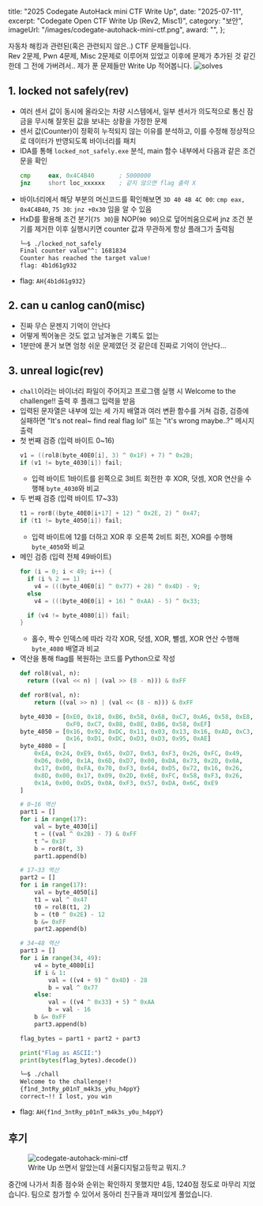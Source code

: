   title: "2025 Codegate AutoHack mini CTF Write Up",
  date: "2025-07-11",
  excerpt: "Codegate Open CTF Write Up (Rev2, Misc1)",
  category: "보안",
  imageUrl: "/images/codegate-autohack-mini-ctf.png",
  award: "",
};

자동차 해킹과 관련된(혹은 관련되지 않은..) CTF 문제들입니다.  
Rev 2문제, Pwn 4문제, Misc 2문제로 이루어져 있었고 이후에 문제가 추가된 것 같긴 한데 그 전에 가버려서.. 제가 푼 문제들만 Write Up 적어봅니다.
![solves](/images/codegate-autohack-mini-ctf-solves.png)

## 1. locked not safely(rev)
- 여러 센서 값이 동시에 올라오는 차량 시스템에서, 일부 센서가 의도적으로 통신 잠금을 무시해 잘못된 값을 보내는 상황을 가정한 문제
- 센서 값(Counter)이 정확히 누적되지 않는 이유를 분석하고, 이를 수정해 정상적으로 데이터가 반영되도록 바이너리를 패치
- IDA를 통해 `locked_not_safely.exe` 분석, main 함수 내부에서 다음과 같은 조건문을 확인
  ```asm
  cmp     eax, 0x4C4B40       ; 5000000
  jnz     short loc_xxxxxx    ; 같지 않으면 flag 출력 X
  ```
- 바이너리에서 해당 부분의 머신코드를 확인해보면 `3D 40 4B 4C 00`: `cmp eax, 0x4C4B40`, `75 30`: `jnz +0x30` 임을 알 수 있음
- HxD를 활용해 조건 분기(`75 30`)을 NOP(`90 90`)으로 덮어씌움으로써 jnz 조건 분기를 제거한 이후 실행시키면 counter 값과 무관하게 항상 플래그가 출력됨
  ```sh
  └─$ ./locked_not_safely
  Final counter value^^: 1681834
  Counter has reached the target value!
  flag: 4b1d61g932
  ```
- flag: `AH{4b1d61g932}`

## 2. can u canlog can0(misc)
- 진짜 무슨 문젠지 기억이 안난다 
- 어떻게 찍어놓은 것도 없고 남겨놓은 기록도 없는
- 1분만에 푼거 보면 엄청 쉬운 문제였던 것 같은데 진짜로 기억이 안난다...

## 3. unreal logic(rev)
- `chall`이라는 바이너리 파일이 주어지고 프로그램 실행 시 Welcome to the challenge!! 출력 후 플래그 입력을 받음
- 입력된 문자열은 내부에 있는 세 가지 배열과 여러 변환 함수를 거쳐 검증, 검증에 실패하면 "It's not real~ find real flag lol" 또는 "it's wrong maybe..?" 메시지 출력
- 첫 번째 검증 (입력 바이트 0~16)
  ```c
  v1 = ((rol8(byte_40E0[i], 3) ^ 0x1F) + 7) ^ 0x2B;
  if (v1 != byte_4030[i]) fail;
  ```
  - 입력 바이트 1바이트를 왼쪽으로 3비트 회전한 후 XOR, 덧셈, XOR 연산을 수행해 `byte_4030`와 비교
- 두 번째 검증 (입력 바이트 17~33)
  ```c
  t1 = ror8((byte_40E0[i+17] + 12) ^ 0x2E, 2) ^ 0x47;
  if (t1 != byte_4050[i]) fail;
  ```
  - 입력 바이트에 12를 더하고 XOR 후 오른쪽 2비트 회전, XOR를 수행해 `byte_4050`와 비교
- 메인 검증 (입력 전체 49바이트)
  ```c
  for (i = 0; i < 49; i++) {
    if (i % 2 == 1)
      v4 = (((byte_40E0[i] ^ 0x77) + 28) ^ 0x4D) - 9;
    else
      v4 = (((byte_40E0[i] + 16) ^ 0xAA) - 5) ^ 0x33;
  
    if (v4 != byte_4080[i]) fail;
  }
  ```
  - 홀수, 짝수 인덱스에 따라 각각 XOR, 덧셈, XOR, 뺄셈, XOR 연산 수행해 `byte_4080` 배열과 비교
- 역산을 통해 flag를 복원하는 코드를 Python으로 작성
  ```py
  def rol8(val, n):
    return ((val << n) | (val >> (8 - n))) & 0xFF

  def ror8(val, n):
      return ((val >> n) | (val << (8 - n))) & 0xFF

  byte_4030 = [0xE0, 0x18, 0xB6, 0x58, 0x68, 0xC7, 0xA6, 0x58, 0xE8, 0xBF,
               0xF0, 0xC7, 0x88, 0x8E, 0xB6, 0x58, 0xEF]
  byte_4050 = [0x16, 0x92, 0xDC, 0x11, 0x03, 0x13, 0x16, 0xAD, 0xC3, 0xAC,
               0x16, 0xD1, 0xDC, 0xD3, 0xD3, 0x95, 0xAE]
  byte_4080 = [
      0xEA, 0x24, 0xE9, 0x65, 0xD7, 0x63, 0xF3, 0x26, 0xFC, 0x49,
      0xD6, 0x00, 0x1A, 0x6D, 0xD7, 0x00, 0xDA, 0x73, 0x2D, 0x0A,
      0x17, 0x00, 0xFA, 0x70, 0xF3, 0x64, 0xD5, 0x72, 0x16, 0x26,
      0x8D, 0x00, 0x17, 0x09, 0x2D, 0x6E, 0xFC, 0x58, 0xF3, 0x26,
      0x1A, 0x00, 0xD5, 0x0A, 0xF3, 0x57, 0xDA, 0x6C, 0xE9
  ]

  # 0~16 역산
  part1 = []
  for i in range(17):
      val = byte_4030[i]
      t = ((val ^ 0x2B) - 7) & 0xFF
      t ^= 0x1F
      b = ror8(t, 3)
      part1.append(b)

  # 17~33 역산
  part2 = []
  for i in range(17):
      val = byte_4050[i]
      t1 = val ^ 0x47
      t0 = rol8(t1, 2)
      b = (t0 ^ 0x2E) - 12
      b &= 0xFF
      part2.append(b)

  # 34~48 역산
  part3 = []
  for i in range(34, 49):
      v4 = byte_4080[i]
      if i & 1:
          val = ((v4 + 9) ^ 0x4D) - 28
          b = val ^ 0x77
      else:
          val = ((v4 ^ 0x33) + 5) ^ 0xAA
          b = val - 16
      b &= 0xFF
      part3.append(b)

  flag_bytes = part1 + part2 + part3

  print("Flag as ASCII:")
  print(bytes(flag_bytes).decode())
  ```
  ```sh
  └─$ ./chall
  Welcome to the challenge!!
  {f1nd_3ntRy_p01nT_m4k3s_y0u_h4ppY}
  correct~!! I lost, you win
  ```
- flag: `AH{f1nd_3ntRy_p01nT_m4k3s_y0u_h4ppY}`

## 후기
<figure style={{ textAlign: "center" }}>
  <img
    src="/images/codegate-autohack-mini-ctf.png"
    alt="codegate-autohack-mini-ctf"
    style={{ display: "block", margin: "0 auto", width: "60%" }}
  />
  <figcaption style={{ fontSize: "0.9em", color: "#555" }}>
    Write Up 쓰면서 알았는데 서울디지털고등학교 뭐지..?
  </figcaption>
</figure>
중간에 나가서 최종 점수와 순위는 확인하지 못했지만 4등, 1240점 정도로 마무리 지었습니다.  
팀으로 참가할 수 있어서 동아리 친구들과 재미있게 풀었습니다.